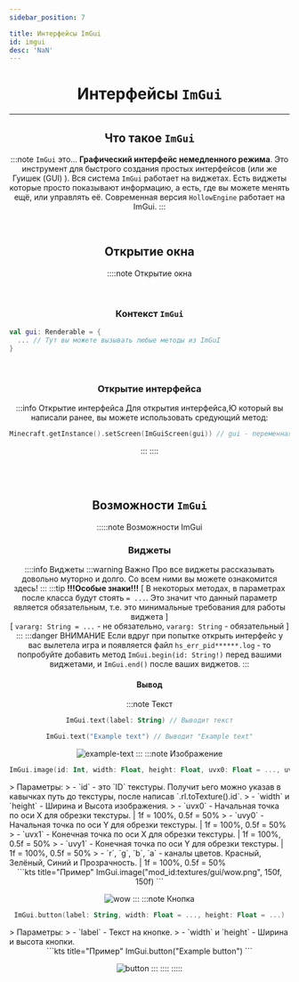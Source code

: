 ```yaml
---
sidebar_position: 7

title: Интерфейсы ImGui
id: imgui
desc: 'NaN'
---
```


<div align="center">

# Интерфейсы `ImGui`

---

## Что такое `ImGui`
:::note `ImGui` это...
**Графический интерфейс немедленного режима**. 
Это инструмент для быстрого создания простых интерфейсов (или же Гуишек (GUI) ).
Вся система `ImGui` работает на виджетах. Есть виджеты которые просто показывают информацию,
а есть, где вы можете менять ещё, или управлять её. Современная версия `HollowEngine` работает
на ImGui. 
:::

<br />

## Открытие окна
::::note Открытие окна

<br />

### Контекст `ImGui`
<div align="left">

```kts title="Пример"
val gui: Renderable = {
  ... // Тут вы можете вызывать любые методы из ImGuI
}
```
</div>

<br />

### Открытие интерфейса
:::info Открытие интерфейса
Для открытия интерфейса,Ю который вы написали ранее, вы можете использовать средующий метод:
```kts title="Пример"
Minecraft.getInstance().setScreen(ImGuiScreen(gui)) // gui - переменная, где у вас написана ваш интерфейс
```
:::
::::

<br />
<br />

## Возможности `ImGui`
:::::note Возможности ImGui
<br />

### Виджеты
::::info Виджеты
:::warning Важно
Про все виджеты рассказывать довольно муторно и долго. Со всем ними вы можете ознакомится здесь!
:::
:::tip **!!!Особые знаки!!!**
[ В некоторых методах, в параметрах после класса будут стоять `= ...`. Это значит что данный параметр
является обязательным, т.е. это минимальные требования для работы виджета ]  
[ `vararg: String = ...` - не обязательно, `vararg: String` - обязательный ]
:::
:::danger ВНИМАНИЕ
Если вдруг при попытке открыть интерфейс у вас вылетела игра и появляется файл `hs_err_pid******.log` - то попробуйте добавить метод
`ImGui.begin(id: String!)` перед вашими виджетами, и `ImGui.end()` после ваших виджетов.
:::

#### Вывод
:::note Текст
```kts
ImGui.text(label: String) // Выводит текст
```
```kts title="Пример"
ImGui.text("Example text") // Выводит "Example text"
```

![example-text](@site/static/img/doc/imgui/example-text.png)
:::
:::note Изображение
```kts
ImGui.image(id: Int, width: Float, height: Float, uvx0: Float = ..., uvy0: Float = ..., uvx1: Float = ..., uvy1: Float = ..., r: Float = ..., g: Float = ..., b: Float = ..., a: Float = ...)
```
<div align="left">
> Параметры:
> - `id` - это `ID` текстуры. Получит ьего можно указав в кавычках путь до текстуры,
после написав `.rl.toTexture().id`.
> - `width` и `height` - Ширина и Высота изображения.
> - `uvx0` - Начальная точка по оси X для обрезки текстуры. | 1f = 100%, 0.5f = 50%
> - `uvy0` - Начальная точка по оси Y для обрезки текстуры. | 1f = 100%, 0.5f = 50%
> - `uvx1` - Конечная точка по оси X для обрезки текстуры. | 1f = 100%, 0.5f = 50%
> - `uvy1` - Конечная точка по оси Y для обрезки текстуры. | 1f = 100%, 0.5f = 50%
> - `r`, `g`, `b`, `a` - каналы цветов. Красный, Зелёный, Синий и Прозрачность. | 1f = 100%, 0.5f = 50%
</div>
```kts title="Пример"
ImGui.image("mod_id:textures/gui/wow.png", 150f, 150f)
```

![wow](@site/static/img/doc/imgui/example-image.png)
:::
:::note Кнопка
```kts
ImGui.button(label: String, width: Float = ..., height: Float = ...)
```
<div align="left">
> Параметры:
> - `label` - Текст на кнопке.
> - `width` и `height` - Ширина и высота кнопки.
</div>
```kts title="Пример"
 ImGui.button("Example button")
```

![button](@site/static/img/doc/imgui/example-button.png)
:::
::::
:::::

</div>